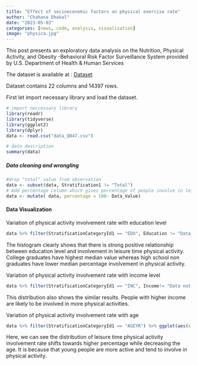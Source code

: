 ```yaml
---
title: "Effect of socioeconomic factors on physical exercise rate"
author: "Chahana Dhakal"
date: "2023-05-03"
categories: [news, code, analysis, visualization]
image: "physica.jpg"
---
```


This post presents an exploratory data analysis on the Nutrition, Physical Activity, and Obesity -Behavioral Risk Factor Surveillance System provided by U.S. Department of Health & Human Services

The dataset is available at : [Dataset](https://catalog.data.gov/dataset/nutrition-physical-activity-and-obesity-behavioral-risk-factor-surveillance-system "visit url")

Dataset contains 22 columns and 14397 rows.

First let import necessary library and load the dataset.

```r
# import neccessary library
library(readr)
library(tidyverse)
library(ggplot2)
library(dplyr)
data <- read.csv("data_Q047.csv")

```

```r
# data description
summary(data)
```

##### Data cleaning and wrangling

```r

#drop "total" value from observation
data <- subset(data, Stratification1 != "Total")
# Add percentage column which gives percentage of people involve in leisure time physical activity
data <- mutate( data, percentage = 100- Data_Value)

```

#### Data Visualization

Variation of physical activity involvement rate with education level

```r
data %>% filter(StratificationCategoryId1 == "EDU", Education != "Data not reported") %>% ggplot(aes(x = percentage)) + geom_histogram(bins = 50, fill = 'red', col = 'blue')+facet_wrap(vars(Education), ncol = 2, nrow = 2)
```

The histogram clearly shows that there is strong positive relationship between education level and involvement in leisure time physical activity. College graduates have highest median value whereas high school non graduates have lower median percentage involvement in physical activity.

Variation of physical activity involvement rate with income level

```r
data %>% filter(StratificationCategoryId1 == "INC", Income!= "Data not reported") %>% ggplot(aes(x = percentage)) + geom_histogram(bins = 50, fill = 'red', col = 'blue')+facet_wrap(vars(Income), ncol = 2, nrow = 3)
```

This distribution also shows the similar results. People with higher income are likely to be involved in more physical activities.

Variation of physical activity involvement rate with age

```r
data %>% filter(StratificationCategoryId1 == "AGEYR") %>% ggplot(aes(x = percentage)) + geom_histogram(bins = 50, fill = 'red', col = 'blue')+facet_wrap(vars(Age.years.), ncol = 2, nrow = 3)
```

Here, we can see the distribution of leisure time physical activity involvement rate shifts towards higher percentage while decreasing the age. It is because that young people are more active and tend to involve in physical activity.
